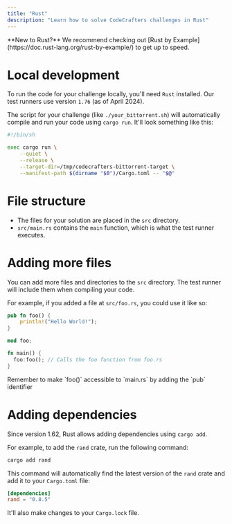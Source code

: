 ```yaml
---
title: "Rust"
description: "Learn how to solve CodeCrafters challenges in Rust"
---
```


<Note>
  **New to Rust?** We recommend checking out [Rust by
  Example](https://doc.rust-lang.org/rust-by-example/) to get up to speed.
</Note>

# Local development

To run the code for your challenge locally, you'll need `Rust` installed. Our test runners use version `1.76` (as of April 2024).

The script for your challenge (like `./your_bittorrent.sh`) will automatically compile and run your code using `cargo run`. It'll
look something like this:

```sh
#!/bin/sh

exec cargo run \
    --quiet \
    --release \
    --target-dir=/tmp/codecrafters-bittorrent-target \
    --manifest-path $(dirname "$0")/Cargo.toml -- "$@"
```

# File structure

- The files for your solution are placed in the `src` directory.
- `src/main.rs` contains the `main` function, which is what the test runner executes.

# Adding more files

You can add more files and directories to the `src` directory. The test runner will include them when compiling your code.

For example, if you added a file at `src/foo.rs`, you could use it like so:

<CodeGroup>

```Rust src/foo.rs
pub fn foo() {
    println!("Hello World!");
}
```

```Rust src/main.rs
mod foo;

fn main() {
  foo:foo(); // Calls the foo function from foo.rs
}
```

</CodeGroup>

<Note>
  Remember to make `foo()` accessible to `main.rs` by adding the `pub`
  identifier
</Note>

# Adding dependencies

Since version 1.62, Rust allows adding dependencies using `cargo add`.

For example, to add the `rand` crate, run the following command:

```bash
cargo add rand
```

This command will automatically find the latest version of the `rand` crate and add it to your `Cargo.toml` file:

```toml
[dependencies]
rand = "0.8.5"
```

It'll also make changes to your `Cargo.lock` file.